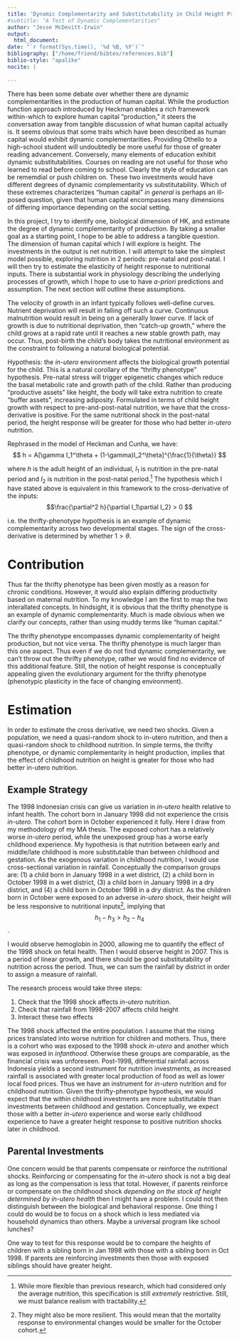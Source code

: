 ```yaml
---
title: 'Dynamic Complementarity and Substitutability in Child Height Production'
#subtitle: "A Test of Dynamic Complementarities"
author: "Jesse McDevitt-Irwin"
output: 
  html_document:
date: "`r format(Sys.time(), '%d %B, %Y')`"
bibliography: ["/home/friend/bibtex/references.bib"]
biblio-style: "apalike"
nocite: | 
  
---	
```


There has been some debate over whether there are dynamic complementarities in the production of human capital. While the production function approach introduced by Heckman enables a rich framework within-which to explore human capital "production," it steers the conversation away from tangible discussion of what human capital actually is. It seems obvious that some traits which have been described as human capital would exhibit dynamic complementarities. Providing Othello to a high-school student will undoubtedly be more useful for those of greater reading advancement. Conversely, many elements of education exhibit dynamic substitutabilities. Courses on reading are not useful for those who learned to read before coming to school. Clearly the style of education can be rememdial or push children on. These two investments would have different degrees of dynamic complementarity vs substitutability. Which of these extremes characterizes "human capital" _in general_ is perhaps an ill-posed question, given that human capital encompasses many dimensions of differing importance depending on the social setting. 

In this project, I try to identify one, biological dimension of HK, and estimate the degree of dynamic complementarity of production. By taking a smaller goal as a starting point, I hope to be able to address a tangible question. The dimension of human capital which I will explore is height. The investments in the output is net nutrition. I will attempt to take the simplest model possible, exploring nutrition in 2 periods: pre-natal and post-natal. I will then try to estimate the elasticity of height response to nutritional inputs. There is substantial work in physiology describing the underlying processes of growth, which I hope to use to have _a-priori_ predictions and assumption. The next section will outline these assumptions.

The velocity of growth in an infant typically follows well-define curves. Nutrient deprivation will result in falling off such a curve. Continuous malnutrition would result in being on a generally lower curve. If lack of growth is due to nutritional deprivation, then "catch-up growth," where the child grows at a rapid rate until it reaches a new stable growth path, may occur. Thus, post-birth the child's body takes the nutritional environment as the constraint to following a natural biological potential. 

Hypothesis: the *in-utero* environment affects the biological growth potential for the child. This is a natural corollary of the "thrifty phenotype" hypothesis. Pre-natal stress will trigger epigenetic changes which reduce the basal metabolic rate and growth path of the child. Rather than producing "productive assets" like height, the body will take extra nutrition to create "buffer assets", increasing adiposity. Formulated in terms of child height growth with respect to pre-and-post-natal nutrition, we have that the cross-derivative is positive. For the same nutritional shock in the post-natal period, the height response will be greater for those who had better *in-utero* nutrition.

Rephrased in the model of Heckman and Cunha, we have:
$$ h = A[\gamma I_1^\theta + (1-\gamma)I_2^\theta]^{\frac{1}{\theta}}
$$

where $h$ is the adult height of an individual, $I_1$ is nutrition in the pre-natal period and $I_2$ is nutrition in the post-natal period.[^1] The hypothesis which I have stated above is equivalent in this framework to the cross-derivative of the inputs:
$$\frac{\partial^2 h}{\partial I_1\partial I_2} > 0
$$

i.e. the thrifty-phenotype hypothesis is an example of dynamic complementarity across two developmental stages. The sign of the cross-derivative is determined by whether $1 > \theta$.

# Contribution

Thus far the thrifty phenotype has been given mostly as a reason for chronic conditions. However, it would also explain differing productivity based on maternal nutrition. To my knowledge I am the first to map the two interallated concepts. In hindsight, it is obvious that the thrifty phenotype is an example of dynamic complementarity. Much is made obvious when we clarify our concepts, rather than using muddy terms like "human capital."

The thrifty phenotype encompasses dynamic complementarity of height production, but not vice versa. The thrifty phenotype is much larger than this one aspect. Thus even if we do not find dynamic complementarity, we can't throw out the thrifty phenotype, rather we would find no evidence of this additional feature. Still, the notion of height response is conceptually appealing given the evolutionary argument for the thrifty phenotype (phenotypic plasticity in the face of changing environment).

# Estimation

In order to estimate the cross derivative, we need two shocks. Given a population, we need a quasi-random shock to in-utero nutrition, and then a quasi-random shock to childhood nutrition. In simple terms, the thrifty phenotype, or dynamic complementarity in height production, implies that the effect of childhood nutrition on height is greater for those who had better in-utero nutrition.

## Example Strategy

The 1998 Indonesian crisis can give us variation in *in-utero* health relative to infant health. The cohort born in January 1998 did not experience the crisis *in-utero*. The cohort born in October experienced it fully. Here I draw from my methodology of my MA thesis. The exposed cohort has a relatively worse *in-utero* period, while the unexposed group has a worse early childhood experience. My hypothesis is that nutrition between early and middle/late childhood is more substitutable than between childhood and gestation. As the exogenous variation in childhood nutrition, I would use cross-sectional variation in rainfall. Conceptually the comparison groups are: (1) a child born in January 1998 in a wet district, (2) a child born in October 1998 in a wet district, (3) a child born in January 1998 in a dry district, and (4) a child born in October 1998 in a dry district. As the children born in October were exposed to an adverse *in-utero* shock, their height will be less responsive to nutritional inputs[^2], implying that 
$$h_1 - h_3 > h_2 - h_4$$.

I would observe hemoglobin in 2000, allowing me to quantify the effect of the 1998 shock on fetal health. Then I would observe height in 2007. This is a period of linear growth, and there should be good substitutability of nutrition across the period. Thus, we can sum the rainfall by district in order to assign a measure of rainfall.

The research process would take three steps:

1. Check that the 1998 shock affects *in-utero* nutrition.
2. Check that rainfall from 1998-2007 affects child height
3. Interact these two effects

The 1998 shock affected the entire population. I assume that the rising prices translated into worse nutrition for children and mothers. Thus, there is a cohort who was exposed to the 1998 shock *in-utero* and another which was exposed in *infanthood*. Otherwise these groups are comparable, as the financial crisis was unforeseen. Post-1998, differential rainfall across Indonesia yields a second instrument for nutrition investments, as increased rainfall is associated with greater local production of food as well as lower local food prices. Thus we have an instrument for *in-utero* nutrition and for childhood nutrition. Given the thrifty-phenotype hypothesis, we would expect that the within childhood investments are more substitutable than investments between childhood and gestation. Conceptually, we expect those with a better *in-utero* experience and worse early childhood experience to have a greater height response to positive nutrition shocks later in childhood.

## Parental Investments

One concern would be that parents compensate or reinforce the nutritional shocks. Reinforcing or compensating for the *in-utero* shock is not a big deal as long as the compensation is less that total. However, if parents reinforce or compensate on the childhood shock *depending on the stock of height determined by in-utero health* then I might have a problem. I could not then distinguish between the biological and behavioral response. One thing I could do would be to focus on a shock which is less mediated via household dynamics than others. Maybe a universal program like school lunches?

One way to test for this response would be to compare the heights of children with a sibling born in Jan 1998 with those with a sibling born in Oct 1998. If parents are reinforcing investments then those with exposed siblings should have greater height.

[^1]: While more flexible than previous research, which had considered only the average nutrition, this specification is still *extremely* restrictive. Still, we must balance realism with tractability.

[^2]: They might also be more resilient. This would mean that the mortality response to environmental changes would be smaller for the October cohort.